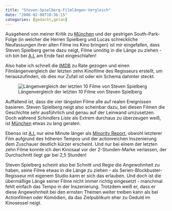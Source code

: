 ```yaml
---
title: "Steven-Spielberg-Filmlängen-Vergleich"
date: "2006-02-08T18:36:15"
categories: [gedacht,getan]
---
```


Ausgehend von meiner Kritik zu [München](/blog/2006/02/07/munchen/) und der gestrigen South-Park-Folge (in welcher die Herren Spielberg und Lucas schreckliche Neufassungen ihrer alten Filme ins Kino bringen) ist mir eingefallen, dass Steven Spielberg gerne dazu neigt, Filme unnötig in die Länge zu ziehen - ich bin bei [A.I.](/blog/2001/09/18/ai-kunstliche-intelligenz/) am Ende fast eingeschlafen!

Also habe ich schnell die [IMDB](http://www.imdb.com) zu Rate gezogen und einen Filmlängenvergleich der letzten zehn Kinofilme des Regisseurs erstellt, um herauszufinden, ob dies nur Zufall ist oder ein Schema dahinter steckt.

![Längenvergleich der letzten 10 Filme von Steven Spielberg](spielberg_film_laengen_vergleich.png)

Auffallend ist, dass die vier längsten Filme alle auf realen Ereignissen basieren. Steven Spielberg neigt also scheinbar dazu, bei diesen Filmen die Geschichte sehr ausführlich und genau auf der Leinwand umzusetzen. Doch während *Schindlers Liste* als Extrem durchaus zu überzeugen weiß, ist [München](/blog/2006/02/07/munchen/) etwas zu lang geraten.

Ebenso ist [A.I.](/blog/2001/09/18/ai-kunstliche-intelligenz/) nur eine Minute länger als [Minority Report](/blog/2002/10/15/minority-report/), obwohl letzterer Film aufgrund des höheren Tempos und der actionreichen Inszenierung dem Zuschauer deutlich kürzer erscheint. Und nur bei einem der letzten zehn Filme konnte ich den Kinosaal vor der 2-Stunden-Marke verlassen, der Durchschnitt liegt gar bei 2,5 Stunden!

Steven Spielberg scheint also bei Schnitt und Regie die Angewohnheit zu haben, seine Filme etwas in die Länge zu ziehen - als Serien-Blockbuster-Regisseur mit eigenem Studio kann er sich das erlauben. Und doch ist die übermäßige Länge seiner Filme nicht immer richtig eingesetzt - manchmal fehlt einfach das Tempo in der Inszenierung. Trotzdem weiß er, dass er diese Angewohnheit bei den ernsten Themen weiter treiben kann als bei Actionfilmen oder Komödien, da das Zielpublikum eher zu Geduld im Kinosessel neigt.

